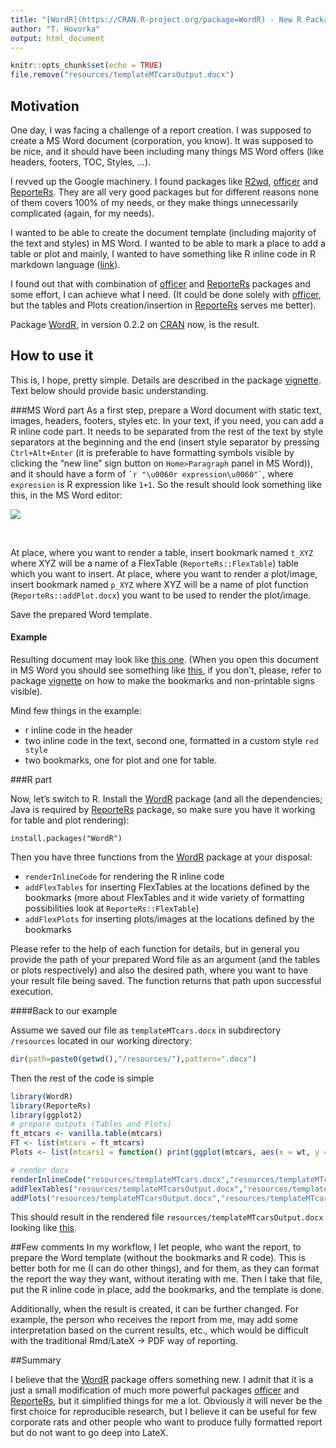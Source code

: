---
title: "[WordR](https://CRAN.R-project.org/package=WordR) - New R Package for Rendering Documents in MS Word Format"
author: "T. Hovorka"
output: html_document
---

```{r setup, include=FALSE}
knitr::opts_chunk$set(echo = TRUE)
file.remove("resources/templateMTcarsOutput.docx")

```

## Motivation

One day, I was facing a challenge of a report creation. I was supposed to create a MS Word document (corporation, you know). It was supposed to be nice, and it should have been including many things MS Word offers (like headers, footers, TOC, Styles, ...).

I revved up the Google machinery. I found packages like [R2wd](https://CRAN.R-project.org/package=R2wd), [officer](https://CRAN.R-project.org/package=officer) and [ReporteRs](https://CRAN.R-project.org/package=ReporteRs). They are all very good packages but for different reasons none of them covers 100% of my needs, or they make things unnecessarily complicated (again, for my needs).

I wanted to be able to create the document template (including majority of the text and styles) in MS Word. I wanted to be able to mark a place to add a table or plot and mainly, I wanted to have something like R inline code in R markdown language ([link](http://rmarkdown.rstudio.com/lesson-4.html)).

I found out that with combination of [officer](https://CRAN.R-project.org/package=officer) and [ReporteRs](https://CRAN.R-project.org/package=ReporteRs) packages and some effort, I can achieve what I need. (It could be done solely with [officer](https://CRAN.R-project.org/package=officer), but the tables and Plots creation/insertion in [ReporteRs](https://CRAN.R-project.org/package=ReporteRs) serves me better).

Package [WordR](https://CRAN.R-project.org/package=WordR), in version 0.2.2 on [CRAN](https://CRAN.R-project.org) now, is the result.

## How to use it
This is, I hope, pretty simple. Details are described in the package [vignette](https://CRAN.R-project.org/package=WordR/vignettes/WordR.html). Text below should provide basic understanding.

###MS Word part
As a first step, prepare a Word document with static text, images, headers, footers, styles etc.
In your text, if you need, you can add a R inline code part. It needs to be separated from the rest of the text by style separators at the beginning and the end (insert style separator by pressing `Ctrl+Alt+Enter` (it is preferable to have formatting symbols visible by clicking the "new line" sign button on `Home>Paragraph` panel in MS Word)), and it should have a form of `` `r "\u0060r expression\u0060"` ``, where `expression` is R expression like `1+1`. So the result should look something like this, in the MS Word editor:  

 ![](resources/lineWithCode.gif)      
  
<br/>

At place, where you want to render a table, insert bookmark named `t_XYZ` where XYZ will be a name of a FlexTable (`ReporteRs::FlexTable`) table which you want to insert.
At place, where you want to render a plot/image, insert bookmark named `p_XYZ` where XYZ will be a name of plot function (`ReporteRs::addPlot.docx`) you want to be used to render the plot/image.

Save the prepared Word template. 

#### Example
Resulting document may look like [this one](resources/templateMTcars.docx). (When you open this document in MS Word you should see something like [this](resources/templateMTcarsPrintscreen.gif), if you don't, please, refer to package [vignette](https://CRAN.R-project.org/package=WordR/vignettes/WordR.html) on how to make the bookmarks and non-printable signs visible).

Mind few things in the example:

* r inline code in the header
* two inline code in the text, second one, formatted in a custom style `red style`
* two bookmarks, one for plot and one for table.
 
###R part

Now, let's switch to R. Install the [WordR](https://CRAN.R-project.org/package=WordR) package (and all the dependencies; Java is required by [ReporteRs](https://CRAN.R-project.org/package=ReporteRs) package, so make sure you have it working for table and plot rendering):
```
install.packages("WordR")
```

Then you have three functions from the [WordR](https://CRAN.R-project.org/package=WordR) package at your disposal:

* `renderInlineCode` for rendering the R inline code
* `addFlexTables` for inserting FlexTables at the locations defined by the bookmarks (more about FlexTables and it wide variety of formatting possibilities look at `ReporteRs::FlexTable`)
* `addFlexPlots`  for inserting plots/images at the locations defined by the bookmarks

Please refer to the help of each function for details, but in general you provide the path of your prepared Word file as an argument (and the tables or plots respectively) and also the desired path, where you want to have your result file being saved. The function returns that path upon successful execution.

####Back to our example

Assume we saved our file as `templateMTcars.docx` in subdirectory `/resources` located in our working directory:

```{r}
dir(path=paste0(getwd(),"/resources/"),pattern=".docx")
```

Then the rest of the code is simple
```{r}
library(WordR)
library(ReporteRs)
library(ggplot2)
# prepare outputs (Tables and Plots)
ft_mtcars <- vanilla.table(mtcars)
FT <- list(mtcars = ft_mtcars)
Plots <- list(mtcars1 = function() print(ggplot(mtcars, aes(x = wt, y = hp, col = as.factor(cyl))) + geom_point()))

# render docx
renderInlineCode("resources/templateMTcars.docx","resources/templateMTcarsOutput.docx")
addFlexTables("resources/templateMTcarsOutput.docx","resources/templateMTcarsOutput.docx", FT)
addPlots("resources/templateMTcarsOutput.docx","resources/templateMTcarsOutput.docx", Plots, height = 4)
```

This should result in the rendered file `resources/templateMTcarsOutput.docx` looking like [this](resources/templateMTcarsOutput.docx).

##Few comments
In my workflow, I let people, who want the report, to prepare the Word template (without the bookmarks and R code). This is better both for me (I can do other things), and for them, as they can format the report the way they want, without iterating with me. Then I take that file, put the R inline code in place, add the bookmarks, and the template is done. 

Additionally, when the result is created, it can be further changed. For example, the person who receives the report from me, may add some interpretation based on the current results, etc., which would be difficult with the traditional Rmd/LateX -> PDF way of reporting.

##Summary

I believe that the [WordR](https://CRAN.R-project.org/package=WordR) package offers something new. I admit that it is a just a small modification of much more powerful packages [officer](https://CRAN.R-project.org/package=officer) and [ReporteRs](https://CRAN.R-project.org/package=ReporteRs), but it simplified things for me a lot. Obviously it will never be the first choice for reproducible research, but I believe it can be useful for few corporate rats and other people who want to produce fully formatted report but do not want to go deep into LateX.





